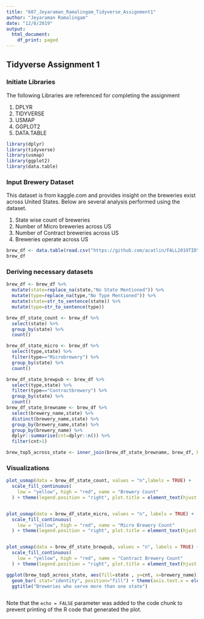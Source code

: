 ```yaml
---
title: "607_Jeyaraman_Ramalingam_Tidyverse_Assignment1"
author: "Jeyaraman Ramalingam"
date: "12/8/2019"
output: 
  html_document:
    df_print: paged
---
```

## Tidyverse Assignment 1 {.tabset .tabset-pills}

### Initiate Libraries
The following Libraries are referenced for completing the assignment

1. DPLYR
2. TIDYVERSE
3. USMAP
4. GGPLOT2
5. DATA.TABLE

```r
library(dplyr)
library(tidyverse)
library(usmap)
library(ggplot2)
library(data.table)
```

### Input Brewery Dataset

This dataset is from kaggle.com and provides insight on the breweries exist across United States. Below are several analysis performed using the dataset.

1. State wise count of breweries
2. Number of Micro breweries across US
3. Number of Contract breweries across US
4. Breweries operate across US

```r
brew_df <- data.table(read.csv("https://github.com/acatlin/FALL2019TIDYVERSE/blob/master/breweries_us.csv",sep = ",", stringsAsFactors = F))
brew_df
```

### Deriving necessary datasets

```r
brew_df <- brew_df %>%
  mutate(state=replace_na(state,"No State Mentioned")) %>%
  mutate(type=replace_na(type,"No Type Mentioned")) %>%
  mutate(state=str_to_sentence(state)) %>%
  mutate(type=str_to_sentence(type))

brew_df_state_count <- brew_df %>%
  select(state) %>%
  group_by(state) %>%
  count()

brew_df_state_micro <- brew_df %>%
  select(type,state) %>%
  filter(type=="Microbrewery") %>%
  group_by(state) %>%
  count()

brew_df_state_brewpub <- brew_df %>%
  select(type,state) %>%
  filter(type=="Contractbrewery") %>%
  group_by(state) %>%
  count()
brew_df_state_brewname <- brew_df %>%
  select(brewery_name,state) %>%
  distinct(brewery_name,state) %>%
  group_by(brewery_name,state) %>%
  group_by(brewery_name) %>%
  dplyr::summarise(cnt=dplyr::n()) %>%
  filter(cnt>1) 

brew_top5_across_state <- inner_join(brew_df_state_brewname, brew_df, by = "brewery_name")
```
### Visualizations
```r
plot_usmap(data = brew_df_state_count, values = "n",labels = TRUE) + 
  scale_fill_continuous(
    low = "yellow", high = "red", name = "Brewery Count"
  ) + theme(legend.position = "right", plot.title = element_text(hjust = 0.5)) + labs(title = "Brewery Count by State")


plot_usmap(data = brew_df_state_micro, values = "n", labels = TRUE) + 
  scale_fill_continuous(
    low = "yellow", high = "red", name = "Micro Brewery Count"
  ) + theme(legend.position = "right", plot.title = element_text(hjust = 0.5)) + labs(title = "MicroBrewery Count by State")


plot_usmap(data = brew_df_state_brewpub, values = "n", labels = TRUE) + 
  scale_fill_continuous(
    low = "yellow", high = "red", name = "Contract Brewery Count"
  ) + theme(legend.position = "right", plot.title = element_text(hjust = 0.5)) + labs(title = "Contract Brewery Count by State")

ggplot(brew_top5_across_state, aes(fill=state , y=cnt, x=brewery_name)) +
  geom_bar( stat="identity", position="fill") + theme(axis.text.x = element_text(angle=90)) + xlab("Brewing Co.") + ylab("Number of Breweries by State") +
  ggtitle("Breweries who serve more than one state") 


```



```r
```

Note that the `echo = FALSE` parameter was added to the code chunk to prevent printing of the R code that generated the plot.
